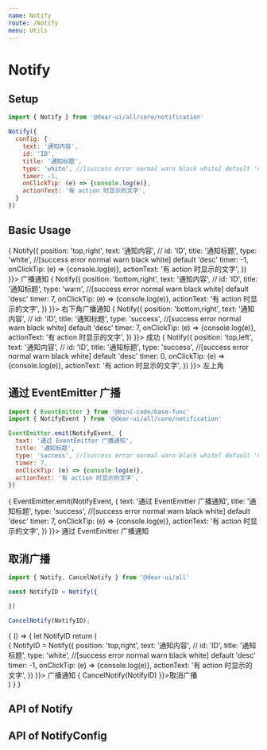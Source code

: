 ```yaml
---
name: Notify
route: /Notify
menu: Utils
---
```



# Notify

## Setup

```js
import { Notify } from '@dear-ui/all/core/notification'

Notify({
  config: {
    text: '通知内容',
    id: 'ID',
    title: '通知标题',
    type: 'white', //[success error normal warn black white] default 'desc'
    timer: -1,
    onClickTip: (e) => {console.log(e)},
    actionText: '有 action 时显示的文字',
  }
})
```

## Basic Usage

<Playground>
  <NotifyParamsC />
  <NotifyConfigC />
  <span className="btn theme mr10"
    onClick={e => {
      Notify({
        position: 'top,right',
        text: '通知内容',
        // id: 'ID',
        title: '通知标题',
        type: 'white', //[success error normal warn black white] default 'desc'
        timer: -1,
        onClickTip: (e) => {console.log(e)},
        actionText: '有 action 时显示的文字',
      })
    }}>
    广播通知
  </span>
  <span className="btn red mr10"
    onClick={e => {
      Notify({
        position: 'bottom,right',
        text: '通知内容',
        // id: 'ID',
        title: '通知标题',
        type: 'warn', //[success error normal warn black white] default 'desc'
        timer: 7,
        onClickTip: (e) => {console.log(e)},
        actionText: '有 action 时显示的文字',
      })
    }}>
    右下角广播通知
  </span>
  <span className="btn green mr10"
    onClick={e => {
      Notify({
        position: 'bottom,right',
        text: '通知内容',
        // id: 'ID',
        title: '通知标题',
        type: 'success', //[success error normal warn black white] default 'desc'
        timer: 7,
        onClickTip: (e) => {console.log(e)},
        actionText: '有 action 时显示的文字',
      })
    }}>
    成功
  </span>
  <span className="btn yellow mr10"
    onClick={e => {
      Notify({
        position: 'top,left',
        text: '通知内容',
        // id: 'ID',
        title: '通知标题',
        type: 'success', //[success error normal warn black white] default 'desc'
        timer: 0,
        onClickTip: (e) => {console.log(e)},
        actionText: '有 action 时显示的文字',
      })
    }}>
    左上角
  </span>
</Playground>

## 通过 EventEmitter 广播

```js
import { EventEmitter } from '@mini-code/base-func'
import { NotifyEvent } from '@dear-ui/all/core/notification'

EventEmitter.emit(NotifyEvent, {
  text: '通过 EventEmitter 广播通知',
  title: '通知标题',
  type: 'success', //[success error normal warn black white] default 'desc'
  timer: 7,
  onClickTip: (e) => {console.log(e)},
  actionText: '有 action 时显示的文字',
})
```

<Playground>
  <span className="btn theme mr10"
    onClick={e => {
      EventEmitter.emit(NotifyEvent, {
        text: '通过 EventEmitter 广播通知',
        title: '通知标题',
        type: 'success', //[success error normal warn black white] default 'desc'
        timer: 7,
        onClickTip: (e) => {console.log(e)},
        actionText: '有 action 时显示的文字',
      })
    }}>
    通过 EventEmitter 广播通知
  </span>
</Playground>

## 取消广播

```js
import { Notify, CancelNotify } from '@dear-ui/all'

const NotifyID = Notify({

})

CancelNotify(NotifyID);
```

<Playground>
  {
    () => {
      let NotifyID
      return (
        <div>
          <span className="btn theme mr10"
            onClick={e => {
              NotifyID = Notify({
                position: 'top,right',
                text: '通知内容',
                // id: 'ID',
                title: '通知标题',
                type: 'white', //[success error normal warn black white] default 'desc'
                timer: -1,
                onClickTip: (e) => {console.log(e)},
                actionText: '有 action 时显示的文字',
              })
            }}>
            广播通知
          </span>
          <span className="btn red mr10" onClick={e => {
            CancelNotify(NotifyID)
          }}>取消广播</span>
        </div>
      )
    }
  }

</Playground>

## API of Notify

<Props of={NotifyParamsC} />

## API of NotifyConfig

<Props of={NotifyConfigC} />
